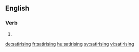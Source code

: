 ==English==

===Verb===
{{head|en|present participle}}

# {{present participle of|satirise|lang=en|nocat=1}}

[[de:satirising]]
[[fr:satirising]]
[[hu:satirising]]
[[sv:satirising]]
[[vi:satirising]]